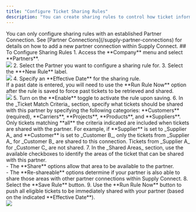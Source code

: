 ```yaml
---
title: "Configure Ticket Sharing Rules"
description: "You can create sharing rules to control how ticket information is shared to a company that your organization has a partnership with. Multiple sharing rules can be created for each partner."
---
```

<Note>
You can only configure sharing rules with an established Partner Connection. See [Partner Connections](/supply-partner-connections) for details on how to add a new partner connection within Supply Connect.
</Note>
## To Configure Sharing Rules
1. Access the **Company** menu and select **Partners**. <br/>
<Frame>
<img src="/images/Company_Partners_nav.gif" />
</Frame>
2. Select the Partner you want to configure a sharing rule for.
3. Select the **+New Rule** label. <br/>
<Frame>
<img src="/images/Partners_NewRule.png" />
</Frame>
4. Specify an **Effective Date** for the sharing rule.<br/> <Warning> If a past date is entered, you will need to use the **Run Rule Now** option after the rule is saved to force past tickets to be retrieved and shared.</Warning> <br/>
<Frame>
<img src="/images/Partners_RuleDetails.png" />
</Frame>
5. Turn on the **Enable** toggle to activate the rule upon saving.
6. In the _Ticket Match Criteria_ section, specify what tickets should be shared with this partner by specifying the following categories: **Customers** (required), **Carriers**, **Projects**, **Products**, and **Suppliers**. <br/>
<Note> Only tickets matching **all** the criteria indicated are included when tickets are shared with the partner. For example, if **Supplier** is set to _Supplier A_ and **Customer** is set to _Customer B_, only the tickets from _Supplier A_ for _Customer B_ are shared to this connection. Tickets from _Supplier A_ for _Customer C_ are not shared.</Note>
7. In the _Shared Areas_ section, use the available checkboxes to identify the areas of the ticket that can be shared with this partner.<br/>
- The **Share** options allow that area to be available to the partner.<br/>
- The **Re-shareable** options determine if your partner is also able to share those areas with other partner connections within Supply Connect.
8. Select the **Save Rule** button.
9. Use the **Run Rule Now** button to push all eligible tickets to be immediately shared with your partner (based on the indicated **Effective Date**). <br/>
<Frame>
<img src="/images/Partners_RunRuleNow.png" />
</Frame>
